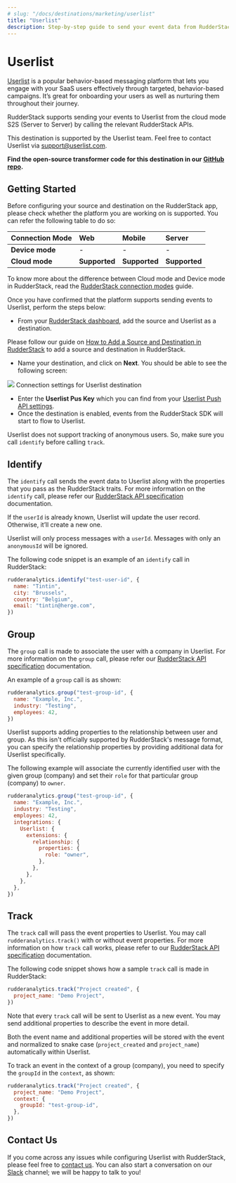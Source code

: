 ```yaml
---
# slug: "/docs/destinations/marketing/userlist"
title: "Userlist"
description: Step-by-step guide to send your event data from RudderStack to Userlist
---
```


# Userlist

[Userlist](https://userlist.com) is a popular behavior-based messaging platform that lets you engage with your SaaS users effectively through targeted, behavior-based campaigns. It’s great for onboarding your users as well as nurturing them throughout their journey.

RudderStack supports sending your events to Userlist from the cloud mode S2S \(Server to Server\) by calling the relevant RudderStack APIs.

<div class="successBlock">

  This destination is supported by the Userlist team. Feel free to contact
  Userlist via [support@userlist.com](mailto:support@userlist.com).
</div>

<div class="successBlock">

  **Find the open-source transformer code for this destination in our <a href="https://github.com/rudderlabs/rudder-transformer/tree/master/v0/destinations/userlist">GitHub repo</a>.**
</div>

## Getting Started

Before configuring your source and destination on the RudderStack app, please check whether the platform you are working on is supported. You can refer the following table to do so:

| **Connection Mode** | **Web**       | **Mobile**    | **Server**    |
| :------------------ | :------------ | :------------ | :------------ |
| **Device mode**     | -             | -             | -             |
| **Cloud mode**      | **Supported** | **Supported** | **Supported** |

<div class="infoBlock">

To know more about the difference between Cloud mode and Device mode in RudderStack, read the <a href="../../get-started/rudderstack-connection-modes">RudderStack connection modes</a> guide.

</div>

Once you have confirmed that the platform supports sending events to Userlist, perform the steps below:

- From your [RudderStack dashboard](https://app.rudderlabs.com/), add the source and Userlist as a destination.

<div class="infoBlock">

Please follow our guide on <a href="../connections/adding-source-and-destination-rudderstack">How to Add a Source and Destination in RudderStack</a> to add a source and destination in RudderStack.

</div>

- Name your destination, and click on **Next**. You should be able to see the following screen:

<img src="../../../images/assets/userlist.png" />
<span class="imageTitle">Connection settings for Userlist destination</span>

- Enter the **Userlist Pus Key** which you can find from your [Userlist Push API settings](https://app.userlist.com/settings/push).
- Once the destination is enabled, events from the RudderStack SDK will start to flow to Userlist.

<div class="warningBlock">

Userlist does not support tracking of anonymous users. So, make sure you call `identify` before calling `track`.

</div>

## Identify

The `identify` call sends the event data to Userlist along with the properties that you pass as the RudderStack traits. For more information on the `identify` call, please refer our [RudderStack API specification](https://rudderstack.com/docs/getting-started/rudderstack-api-spec) documentation.

If the `userId` is already known, Userlist will update the user record. Otherwise, it’ll create a new one.

<div class="warningBlock">

Userlist will only process messages with a `userId`. Messages with only an `anonymousId` will be ignored.

</div>

The following code snippet is an example of an `identify` call in RudderStack:

```javascript
rudderanalytics.identify("test-user-id", {
  name: "Tintin",
  city: "Brussels",
  country: "Belgium",
  email: "tintin@herge.com",
})
```

## Group

The `group` call is made to associate the user with a company in Userlist. For more information on the `group` call, please refer our [RudderStack API specification](https://rudderstack.com/docs/getting-started/rudderstack-api-spec) documentation.

An example of a `group` call is as shown:

```javascript
rudderanalytics.group("test-group-id", {
  name: "Example, Inc.",
  industry: "Testing",
  employees: 42,
})
```

<div class="infoBlock">

Userlist supports adding properties to the relationship between user and group. As this isn't officially supported by RudderStack's message format, you can specify the relationship properties by providing additional data for Userlist specifically.

</div>

The following example will associate the currently identified user with the given group \(company\) and set their `role` for that particular group \(company\) to `owner`.

```javascript
rudderanalytics.group("test-group-id", {
  name: "Example, Inc.",
  industry: "Testing",
  employees: 42,
  integrations: {
    Userlist: {
      extensions: {
        relationship: {
          properties: {
            role: "owner",
          },
        },
      },
    },
  },
})
```

## Track

The `track` call will pass the event properties to Userlist. You may call `rudderanalytics.track()` with or without event properties. For more information on how `track` call works, please refer to our [RudderStack API specification](https://rudderstack.com/docs/getting-started/rudderstack-api-spec) documentation.

The following code snippet shows how a sample `track` call is made in RudderStack:

```javascript
rudderanalytics.track("Project created", {
  project_name: "Demo Project",
})
```

<div class="infoBlock">

Note that every `track` call will be sent to Userlist as a new event. You may send additional properties to describe the event in more detail.

Both the event name and additional properties will be stored with the event and normalized to snake case \(`project_created` and `project_name`\) automatically within Userlist.

</div>

To track an event in the context of a group \(company\), you need to specify the `groupId` in the `context`, as shown:

```javascript
rudderanalytics.track("Project created", {
  project_name: "Demo Project",
  context: {
    groupId: "test-group-id",
  },
})
```

## Contact Us

If you come across any issues while configuring Userlist with RudderStack, please feel free to [contact us](mailto:docs@rudderstack.com). You can also start a conversation on our [Slack](https://rudderstack.com/join-rudderstack-slack-community) channel; we will be happy to talk to you!
